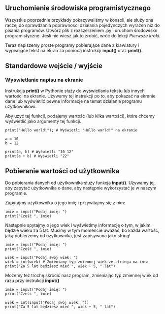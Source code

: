 ## Uruchomienie środowiska programistycznego
Wszystkie poprzednie przykłady pokazywaliśmy w konsoli, ale służy ona raczej do sprawdzania poprawności działania pojedynczych wyrażeń niż do pisania programów. Utwórz plik z rozszerzeniem .py i uruchom środowisko programistyczne. 
Jeśli nie wiesz jak to zrobić, wróć do lekcji *Pierwsze kroki*.

Teraz napiszemy proste programy pobierające dane z klawiatury i wypisujące tekst na ekran za pomocą instrukcji **input()** oraz **print()**.

## Standardowe wejście / wyjście
### Wyświetlanie napisu na ekranie
Instrukcja **print()** w Pythonie służy do wyświetlania tekstu lub innych wartości na ekranie. Używamy tej instrukcji po to, aby pokazać na ekranie dane lub wyświetlić pewne informacje na temat działania programu użytkownikowi.

Aby użyć tej funkcji, podajemy wartość (lub kilka wartości), które chcemy wyświetlić jako argumenty tej funkcji.

```python=
print("Hello world!"); # Wyświetli "Hello world!" na ekranie

a = 10
b = 12

print(a, b) # Wyświetli "10 12"
print(a + b) # Wyświetli "22"
```

## Pobieranie wartości od użytkownika
Do pobierania danych od użytkownika służy funkcja **input()**. Używamy jej, aby zapytać użytkownika o dane, aby następnie wykorzystać je w naszym programie. 

Zapytajmy użytkownika o jego imię i przywitajmy się z nim:
```python=
imie = input("Podaj imię: ")
print("Cześć ", imie) 
```

Następnie spytajmy o jego wiek i wyświetlmy informację o tym, w jakim będzie wieku za 5 lat. 
Musimy w tym momencie uważać, bo 
każda wartość, jaką pobierzemy od użytkownika, jest zapisywana jako string!
```python=
imie = input("Podaj imię: ")
print("Cześć ", imie) 

wiek = input("Podaj swój wiek: ")
wiek = int(wiek) # Zmieniamy typ zmiennej wiek ze stringa na inta
print("Za 5 lat będziesz mieć ", wiek + 5, " lat")
```
Możemy też trochę skrócić nasz program, zmieniając typ zmiennej wiek od razu przy instrukcji **input()**

```python=
imie = input("Podaj imię: ")
print("Cześć ", imie) 

wiek = int(input("Podaj swój wiek: "))
print("Za 5 lat będziesz mieć ", wiek + 5, " lat")
```
